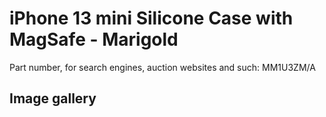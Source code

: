 
# iPhone 13 mini Silicone Case with MagSafe - Marigold

Part number, for search engines, auction websites and such: MM1U3ZM/A

## Image gallery

<div style={{ width: '100%', maxWidth: '768px' }}>
<GalleryComponent
    images={[
      {
        original: "/everysource/MM1U3.webp",
        thumbnail: "/everypreview/MM1U3.webp",
      },
      {
        original: "/everysource/MM1U3_AV1.webp",
        thumbnail: "/everypreview/MM1U3_AV1.webp",
      },
      {
        original: "/everysource/MM1U3_AV2.webp",
        thumbnail: "/everypreview/MM1U3_AV2.webp",
      },
      {
        original: "/everysource/MM1U3_AV3.webp",
        thumbnail: "/everypreview/MM1U3_AV3.webp",
      },
      {
        original: "/everysource/MM1U3_AV4.webp",
        thumbnail: "/everypreview/MM1U3_AV4.webp",
      }
    ]}
  />
</div>